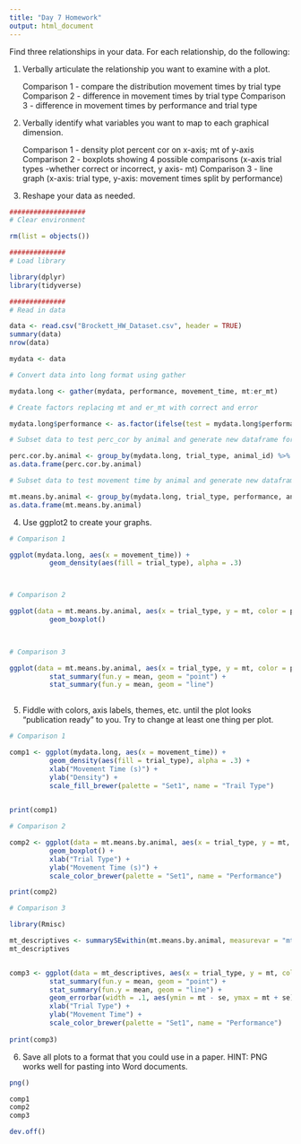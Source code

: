 ```yaml
---
title: "Day 7 Homework"
output: html_document
---
```


Find three relationships in your data.  For each relationship, do the following:

1. Verbally articulate the relationship you want to examine with a plot.

      Comparison 1 - compare the distribution movement times by trial type
      Comparison 2 - difference in movement times by trial type
      Comparison 3 - difference in movement times by performance and trial type
      

2. Verbally identify what variables you want to map to each graphical dimension.

      Comparison 1 - density plot percent cor on x-axis; mt of y-axis
      Comparison 2 - boxplots showing 4 possible comparisons (x-axis trial types -whether correct or incorrect, y axis- mt)
      Comparison 3 - line graph (x-axis: trial type, y-axis: movement times split by performance)
      
      
3. Reshape your data as needed.

```r

###################
# Clear environment

rm(list = objects())

##############
# Load library

library(dplyr)
library(tidyverse)

##############
# Read in data

data <- read.csv("Brockett_HW_Dataset.csv", header = TRUE)
summary(data)
nrow(data)

mydata <- data

# Convert data into long format using gather

mydata.long <- gather(mydata, performance, movement_time, mt:er_mt)

# Create factors replacing mt and er_mt with correct and error

mydata.long$performance <- as.factor(ifelse(test = mydata.long$performance == "mt", yes = "correct", no = "error"))

# Subset data to test perc_cor by animal and generate new dataframe for analysis

perc.cor.by.animal <- group_by(mydata.long, trial_type, animal_id) %>% summarize(perc_cor = mean(perc_cor, na.rm = TRUE))
as.data.frame(perc.cor.by.animal)

# Subset data to test movement time by animal and generate new dataframe for analysis

mt.means.by.animal <- group_by(mydata.long, trial_type, performance, animal_id) %>% summarize(mt = mean(movement_time, na.rm = TRUE))
as.data.frame(mt.means.by.animal)

```

4. Use ggplot2 to create your graphs.

```r

# Comparison 1

ggplot(mydata.long, aes(x = movement_time)) + 
          geom_density(aes(fill = trial_type), alpha = .3) 



# Comparison 2

ggplot(data = mt.means.by.animal, aes(x = trial_type, y = mt, color = performance)) + 
          geom_boxplot() 

  

# Comparison 3

ggplot(data = mt.means.by.animal, aes(x = trial_type, y = mt, color = performance, group = performance)) + 
          stat_summary(fun.y = mean, geom = "point") +
          stat_summary(fun.y = mean, geom = "line") 
 


```

5. Fiddle with colors, axis labels, themes, etc. until the plot looks "publication ready" to you.  Try to change at least one thing per plot.

```r

# Comparison 1

comp1 <- ggplot(mydata.long, aes(x = movement_time)) + 
          geom_density(aes(fill = trial_type), alpha = .3) +
          xlab("Movement Time (s)") +
          ylab("Density") +
          scale_fill_brewer(palette = "Set1", name = "Trail Type") 
        

print(comp1)

# Comparison 2

comp2 <- ggplot(data = mt.means.by.animal, aes(x = trial_type, y = mt, color = performance)) + 
          geom_boxplot() +
          xlab("Trial Type") +
          ylab("Movement Time (s)") +
          scale_color_brewer(palette = "Set1", name = "Performance") 

print(comp2)   

# Comparison 3

library(Rmisc)

mt_descriptives <- summarySEwithin(mt.means.by.animal, measurevar = "mt", withinvars = c("trial_type", "performance"), idvar = "animal_id")
mt_descriptives


comp3 <- ggplot(data = mt_descriptives, aes(x = trial_type, y = mt, color = performance, group = performance)) + 
          stat_summary(fun.y = mean, geom = "point") +
          stat_summary(fun.y = mean, geom = "line") +
          geom_errorbar(width = .1, aes(ymin = mt - se, ymax = mt + se)) +
          xlab("Trial Type") +
          ylab("Movement Time") +
          scale_color_brewer(palette = "Set1", name = "Performance")
 
print(comp3)

```

6. Save all plots to a format that you could use in a paper.  HINT: PNG works well for pasting into Word documents.

```r

png()

comp1
comp2
comp3

dev.off()

```


